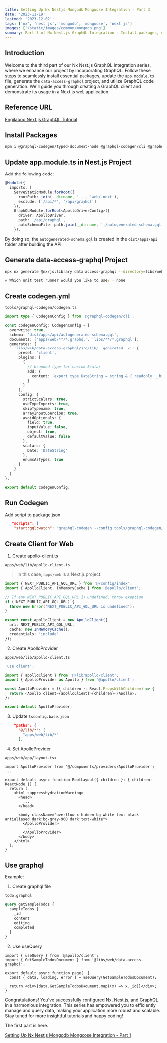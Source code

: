 ```yaml
---
title: Setting Up Nx Nestjs Mongodb Mongoose Integration - Part 3
date: '2023-11-19'
lastmod: '2023-12-02'
tags: ['nx', 'nest js', 'mongodb', 'mongoose', 'next js']
images: ['/static/images/common/mongodb.png']
summary: Part 3 of Nx Nest.js GraphQL Integration - Install packages, update configs, generate GraphQL client for seamless integration. Enhance data management and scalability. Congrats on completing this guide to harmonious Nx, Nest.js, GraphQL integration! Stay tuned for more tutorials.
---
```


## Introduction

Welcome to the third part of our Nx Nest.js GraphQL Integration series, where we enhance our project by incorporating GraphQL. Follow these steps to seamlessly install essential packages, update the `app.module.ts` file, generate the `data-access-graphql` project, and utilize GraphQL code generation. We'll guide you through creating a GraphQL client and demonstrate its usage in a Next.js web application.

<TOCInline toc={props.toc} exclude="Introduction" />

## Reference URL

[Engilaboo Next.js GraphQL Tutorial](https://www.engilaboo.com/nextjs-graphql/)

## Install Packages

```bash
npm i @graphql-codegen/typed-document-node @graphql-codegen/cli @graphql-codegen/typescript-operations @apollo/client @graphql-codegen/client-preset
```

## Update app.module.ts in Nest.js Project

Add the following code:

```typescript
@Module({
  imports: [
    ServeStaticModule.forRoot({
      rootPath: join(__dirname, '..', 'web/.next'),
      exclude: ['/api/*', '/api/graphql']
    }),
    GraphQLModule.forRoot<ApolloDriverConfig>({
      driver: ApolloDriver,
      path: '/api/graphql',
      autoSchemaFile: path.join(__dirname, './autogenerated-schema.gql')
    }),
```

By doing so, the `autogenerated-schema.gql` is created in the `dist/apps/api` folder after building the API.

## Generate data-access-graphql Project

```bash
npx nx generate @nx/js:library data-access-graphql --directory=libs/web/data-access-graphql --importPath=@libs/web/data-access-graphql --tags=scope:web --bundler=swc

✔ Which unit test runner would you like to use? · none
```

## Create codegen.yml

`tools/graphql-codegen/codegen.ts`

```ts
import type { CodegenConfig } from '@graphql-codegen/cli';

const codegenConfig: CodegenConfig = {
  overwrite: true,
  schema: 'dist/apps/api/autogenerated-schema.gql',
  documents: ['apps/web/**/*.graphql', 'libs/**/*.graphql'],
  generates: {
    'libs/web/data-access-graphql/src/lib/__generated__/': {
      preset: 'client',
      plugins: [
        {
          // branded type for custom Scalar
          add: {
            content: `export type DateString = string & { readonly __brand: unique symbol }`
          }
        }
      ],
      config: {
        strictScalars: true,
        useTypeImports: true,
        skipTypename: true,
        arrayInputCoercion: true,
        avoidOptionals: {
          field: true,
          inputValue: false,
          object: true,
          defaultValue: false
        },
        scalars: {
          Date: 'DateString'
        },
        enumsAsTypes: true
      }
    }
  }
};

export default codegenConfig;
```

## Run Codegen

Add script to package.json

```json
   "scripts": {
    "start:gql:watch": "graphql-codegen --config tools/graphql-codegen/codegen.ts --watch",
```

## Create Client for Web

1. Create apollo-client.ts

`apps/web/lib/apollo-client.ts`

> In this case, `apps/web` is a Next.js project.

```typescript
import { NEXT_PUBLIC_API_GQL_URL } from '@/config/index';
import { ApolloClient, InMemoryCache } from '@apollo/client';

// If env.NEXT_PUBLIC_API_GQL_URL is undefined, throw exeption.
if (!NEXT_PUBLIC_API_GQL_URL) {
  throw new Error('NEXT_PUBLIC_API_GQL_URL is undefined');
}

export const apolloClient = new ApolloClient({
  uri: NEXT_PUBLIC_API_GQL_URL,
  cache: new InMemoryCache(),
  credentials: 'include'
});
```

2. Create ApolloProvider

`apps/web/lib/apollo-client.ts`

```typescript
'use client';

import { apolloClient } from '@/lib/apollo-client';
import { ApolloProvider as Apollo } from '@apollo/client';

const ApolloProvider = ({ children }: React.PropsWithChildren) => {
  return <Apollo client={apolloClient}>{children}</Apollo>;
};

export default ApolloProvider;
```

3. Update `tsconfig.base.json`

```json
    "paths": {
      "@/lib/*": [
        "apps/web/lib/*"
      ],
```

4. Set ApolloProvider

`apps/web/app/layout.tsx`

```tsx
import ApolloProvider from '@/components/providers/ApolloProvider';
...

export default async function RootLayout({ children }: { children: ReactNode }) {
  return (
    <html suppressHydrationWarning>
      <head>
        ...
      </head>

      <body className="overflow-x-hidden bg-white text-black antialiased dark:bg-gray-900 dark:text-white">
        <ApolloProvider>
          ...
        </ApolloProvider>
      </body>
    </html>
  );
}
```

## Use graphql

Example:

1. Create graphql file

`todo.graphql`

```graphql
query getSampleTodos {
  sampleTodos {
    _id
    content
    editing
    completed
  }
}
```

2. Use useQuery

```tsx
import { useQuery } from '@apollo/client';
import { GetSampleTodosDocument } from '@libs/web/data-access-graphql';

export default async function page() {
  const { data, loading, error } = useQuery(GetSampleTodosDocument);

  return <div>{data.GetSampleTodosDocument.map((x) => x._id)}</div>;
}
```

Congratulations! You've successfully configured Nx, Nest.js, and GraphQL in a harmonious integration. This series has empowered you to efficiently manage and query data, making your application more robust and scalable. Stay tuned for more insightful tutorials and happy coding!

The first part is here.

[Setting Up Nx Nestjs Mongodb Mongoose Integration - Part 1](/blog/54-nx-nestjs-mongodb-mongoose-part1/)
